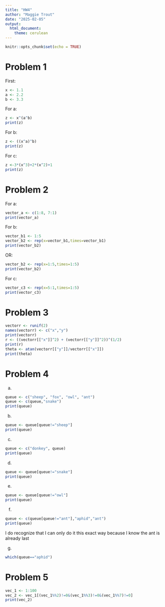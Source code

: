 ```yaml
---
title: "HW4"
author: "Maggie Trout"
date: "2025-02-05"
output: 
  html_document: 
    theme: cerulean
---
```


```r
knitr::opts_chunk$set(echo = TRUE)
```

# Problem 1

First:
```r
x <- 1.1
a <- 2.2
b <- 3.3
```
For a:
```r
z <- x^(a^b)
print(z)
```

For b:
```r
z <- ((x^a)^b)
print(z)
```

For c:

```r
z <-3*(x^3)+2*(x^2)+1
print(z)
```

# Problem 2

For a:
```r
vector_a <- c(1:8, 7:1)
print(vector_a)
```

For b:
```r
vector_b1 <- 1:5
vector_b2 <- rep(x=vector_b1,times=vector_b1)
print(vector_b2)
```
OR:
```r
vector_b2 <- rep(x=1:5,times=1:5)
print(vector_b2)
```
For c:
```r
vector_c3 <- rep(x=5:1,times=1:5)
print(vector_c3)
```
# Problem 3
```r
vectorr <- runif(2)
names(vectorr) <- c("x","y")
print(vectorr)
r <- ((vectorr[["x"]]^2) + (vectorr[["y"]]^2))^(1/2)
print(r)
theta <- atan(vectorr[["y"]]/vectorr[["x"]])
print(theta)
```

# Problem 4

a.
```r
queue <- c("sheep", "fox", "owl", "ant")
queue <- c(queue,"snake")  
print(queue)
```

b.
```r
queue <- queue[queue!="sheep"]
print(queue)
```

c.
```r
queue <- c("donkey", queue)
print(queue)
```

d.
```r
queue <- queue[queue!="snake"]
print(queue)
```
e.
```r
queue <- queue[queue!="owl"]
print(queue) 
```
f.
```r
queue <- c(queue[queue!="ant"],"aphid","ant")
print(queue)
```
I do recognize that I can only do it this exact way because I know the ant is already last


g.
```r
which(queue=="aphid")
```

# Problem 5
```r
vec_1 <- 1:100
vec_2 <- vec_1[(vec_1%%2)!=0&(vec_1%%3)!=0&(vec_1%%7)!=0]
print(vec_2)
```
